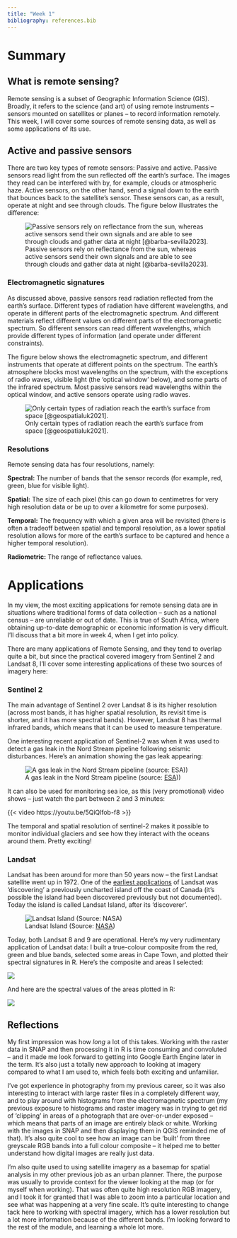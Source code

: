```yaml
---
title: "Week 1"
bibliography: references.bib
---
```


# Summary

## What is remote sensing?

Remote sensing is a subset of Geographic Information Science (GIS). Broadly, it refers to the science (and art) of using remote instruments -- sensors mounted on satellites or planes -- to record information remotely. This week, I will cover some sources of remote sensing data, as well as some applications of its use.

## **Active and passive sensors**

There are two key types of remote sensors: Passive and active. Passive sensors read light from the sun reflected off the earth's surface. The images they read can be interfered with by, for example, clouds or atmospheric haze. Active sensors, on the other hand, send a signal down to the earth that bounces back to the satellite's sensor. These sensors can, as a result, operate at night and see through clouds. The figure below illustrates the difference:

![Passive sensors rely on reflectance from the sun, whereas active sensors send their own signals and are able to see through clouds and gather data at night [@barba-sevilla2023].](images/active-passive.jpg)

### **Electromagnetic signatures**

As discussed above, passive sensors read radiation reflected from the earth's surface. Different types of radiation have different wavelengths, and operate in different parts of the electromagnetic spectrum. And different materials reflect different values on different parts of the electromagnetic spectrum. So different sensors can read different wavelengths, which provide different types of information (and operate under different constraints).

The figure below shows the electromagnetic spectrum, and different instruments that operate at different points on the spectrum. The earth's atmosphere blocks most wavelengths on the spectrum, with the exceptions of radio waves, visible light (the 'optical window' below), and some parts of the infrared spectrum. Most passive sensors read wavelengths within the optical window, and active sensors operate using radio waves.

![Only certain types of radiation reach the earth's surface from space [@geospatialuk2021].](images/electro2.jpg)

### Resolutions

Remote sensing data has four resolutions, namely:

**Spectral:** The number of bands that the sensor records (for example, red, green, blue for visible light).

**Spatial:** The size of each pixel (this can go down to centimetres for very high resolution data or be up to over a kilometre for some purposes).

**Temporal:** The frequency with which a given area will be revisited (there is often a tradeoff between spatial and temporal resolution, as a lower spatial resolution allows for more of the earth's surface to be captured and hence a higher temporal resolution).

**Radiometric:** The range of reflectance values.

# Applications

In my view, the most exciting applications for remote sensing data are in situations where traditional forms of data collection -- such as a national census -- are unreliable or out of date. This is true of South Africa, where obtaining up-to-date demographic or economic information is very difficult. I'll discuss that a bit more in week 4, when I get into policy.

There are many applications of Remote Sensing, and they tend to overlap quite a bit, but since the practical covered imagery from Sentinel 2 and Landsat 8, I'll cover some interesting applications of these two sources of imagery here:

### Sentinel 2

The main advantage of Sentinel 2 over Landsat 8 is its higher resolution (across most bands, it has higher spatial resolution, its revisit time is shorter, and it has more spectral bands). However, Landsat 8 has thermal infrared bands, which means that it can be used to measure temperature.

One interesting recent application of Sentinel-2 was when it was used to detect a gas leak in the Nord Stream pipeline following seismic disturbances. Here's an animation showing the gas leak appearing:

![A gas leak in the Nord Stream pipeline (source: [ESA](https://www.esa.int/ESA_Multimedia/Images/2022/10/Gas_leak_detected_by_Copernicus_Sentinel-2)))](images/Gas_leak_detected_by_Copernicus_Sentinel-2.gif)

It can also be used for monitoring sea ice, as this (very promotional) video shows -- just watch the part between 2 and 3 minutes:

{{< video https://youtu.be/5QiQlfob-f8 >}}

The temporal and spatial resolution of sentinel-2 makes it possible to monitor individual glaciers and see how they interact with the oceans around them. Pretty exciting!

### Landsat

Landsat has been around for more than 50 years now -- the first Landsat satellite went up in 1972. One of the [earliest applications](https://landsat.gsfc.nasa.gov/article/landsat-island/) of Landsat was 'discovering' a previously uncharted island off the coast of Canada (it's possible the island had been discovered previously but not documented). Today the island is called Landsat Island, after its 'discoverer'.

![Landsat Island (Source: [NASA](https://landsat.gsfc.nasa.gov/article/landsat-island/))](images/LC80130182014196LGN00_753p_cropzoom_fin-300x300.png)

Today, both Landsat 8 and 9 are operational. Here's my very rudimentary application of Landsat data: I built a true-colour composite from the red, green and blue bands, selected some areas in Cape Town, and plotted their spectral signatures in R. Here's the composite and areas I selected:

![](images/Landsat_Export.png)

And here are the spectral values of the areas plotted in R:

![](images/output.jpg)

## Reflections

My first impression was how *long* a lot of this takes. Working with the raster data in SNAP and then processing it in R is time consuming and convoluted -- and it made me look forward to getting into Google Earth Engine later in the term. It's also just a totally new approach to looking at imagery compared to what I am used to, which feels both exciting and unfamiliar.

I've got experience in photography from my previous career, so it was also interesting to interact with large raster files in a completely different way, and to play around with histograms from the electromagnetic spectrum (my previous exposure to histograms and raster imagery was in trying to get rid of 'clipping' in areas of a photograph that are over-or-under exposed -- which means that parts of an image are entirely black or white. Working with the images in SNAP and then displaying them in QGIS reminded me of that). It's also quite cool to see how an image can be 'built' from three greyscale RGB bands into a full colour composite -- it helped me to better understand how digital images are really just data.

I'm also quite used to using satellite imagery as a basemap for spatial analysis in my other previous job as an urban planner. There, the purpose was usually to provide context for the viewer looking at the map (or for myself when working). That was often quite high resolution RGB imagery, and I took it for granted that I was able to zoom into a particular location and see what was happening at a very fine scale. It's quite interesting to change tack here to working with spectral imagery, which has a lower resolution but a lot more information because of the different bands. I'm looking forward to the rest of the module, and learning a whole lot more.
